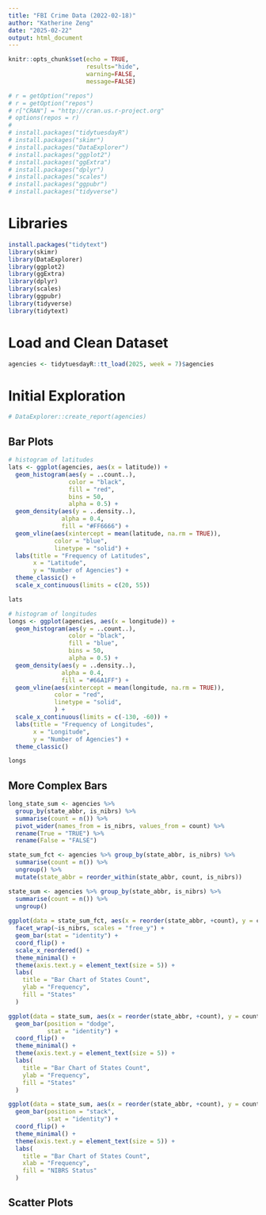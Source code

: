```yaml
---
title: "FBI Crime Data (2022-02-18)"
author: "Katherine Zeng"
date: "2025-02-22"
output: html_document
---
```


```r
knitr::opts_chunk$set(echo = TRUE, 
                      results="hide", 
                      warning=FALSE, 
                      message=FALSE)

# r = getOption("repos")
# r = getOption("repos")
# r["CRAN"] = "http://cran.us.r-project.org"
# options(repos = r)
# 
# install.packages("tidytuesdayR")
# install.packages("skimr")
# install.packages("DataExplorer")
# install.packages("ggplot2")
# install.packages("ggExtra")
# install.packages("dplyr")
# install.packages("scales")
# install.packages("ggpubr")
# install.packages("tidyverse")
```


# Libraries
```r
install.packages("tidytext")
library(skimr)
library(DataExplorer)
library(ggplot2)
library(ggExtra)
library(dplyr)
library(scales)
library(ggpubr)
library(tidyverse)
library(tidytext)
```


# Load and Clean Dataset
```r
agencies <- tidytuesdayR::tt_load(2025, week = 7)$agencies
```

# Initial Exploration
```r
# DataExplorer::create_report(agencies)
```

## Bar Plots
```r
# histogram of latitudes
lats <- ggplot(agencies, aes(x = latitude)) +
  geom_histogram(aes(y = ..count..), 
                 color = "black", 
                 fill = "red",
                 bins = 50,
                 alpha = 0.5) +
  geom_density(aes(y = ..density..),
               alpha = 0.4, 
               fill = "#FF6666") +
  geom_vline(aes(xintercept = mean(latitude, na.rm = TRUE)),
             color = "blue",
             linetype = "solid") +
  labs(title = "Frequency of Latitudes",
       x = "Latitude",
       y = "Number of Agencies") +
  theme_classic() +
  scale_x_continuous(limits = c(20, 55))

lats

# histogram of longitudes
longs <- ggplot(agencies, aes(x = longitude)) +
  geom_histogram(aes(y = ..count..),
                 color = "black", 
                 fill = "blue",
                 bins = 50,
                 alpha = 0.5) +
  geom_density(aes(y = ..density..),
               alpha = 0.4,
               fill = "#66A1FF") +
  geom_vline(aes(xintercept = mean(longitude, na.rm = TRUE)),
             color = "red",
             linetype = "solid",
             ) +
  scale_x_continuous(limits = c(-130, -60)) +
  labs(title = "Frequency of Longitudes",
       x = "Longitude",
       y = "Number of Agencies") +
  theme_classic() 

longs
```

## More Complex Bars
```r
long_state_sum <- agencies %>%  
  group_by(state_abbr, is_nibrs) %>% 
  summarise(count = n()) %>% 
  pivot_wider(names_from = is_nibrs, values_from = count) %>% 
  rename(True = "TRUE") %>% 
  rename(False = "FALSE") 

state_sum_fct <- agencies %>% group_by(state_abbr, is_nibrs) %>% 
  summarise(count = n()) %>%
  ungroup() %>% 
  mutate(state_abbr = reorder_within(state_abbr, count, is_nibrs))

state_sum <- agencies %>% group_by(state_abbr, is_nibrs) %>% 
  summarise(count = n()) %>%
  ungroup() 
  
ggplot(data = state_sum_fct, aes(x = reorder(state_abbr, +count), y = count, fill = is_nibrs)) +
  facet_wrap(~is_nibrs, scales = "free_y") +
  geom_bar(stat = "identity") +
  coord_flip() +
  scale_x_reordered() +
  theme_minimal() +
  theme(axis.text.y = element_text(size = 5)) +
  labs(
    title = "Bar Chart of States Count",
    ylab = "Frequency",
    fill = "States"
  )

ggplot(data = state_sum, aes(x = reorder(state_abbr, +count), y = count, fill = is_nibrs)) +
  geom_bar(position = "dodge",
           stat = "identity") +
  coord_flip() +
  theme_minimal() +
  theme(axis.text.y = element_text(size = 5)) +
  labs(
    title = "Bar Chart of States Count",
    ylab = "Frequency",
    fill = "States"
  )

ggplot(data = state_sum, aes(x = reorder(state_abbr, +count), y = count, fill = factor(is_nibrs))) +
  geom_bar(position = "stack",
           stat = "identity") +
  coord_flip() +
  theme_minimal() +
  theme(axis.text.y = element_text(size = 5)) +
  labs(
    title = "Bar Chart of States Count",
    xlab = "Frequency",
    fill = "NIBRS Status"
  )

```

## Scatter Plots


